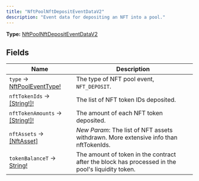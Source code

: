 ```yaml
---
title: "NftPoolNftDepositEventDataV2"
description: "Event data for depositing an NFT into a pool."
---
```


**Type:** [NftPoolNftDepositEventDataV2](/api-reference/types/nftpoolnftdepositeventdatav2)

## Fields

| Name | Description |
|------|-------------|
| `type` → [NftPoolEventType!](/api-reference/types/nftpooleventtype) | The type of NFT pool event, `NFT_DEPOSIT`. |
| `nftTokenIds` → [[String!]!](/api-reference/types/string) | The list of NFT token IDs deposited. |
| `nftTokenAmounts` → [[String!]!](/api-reference/types/string) | The amount of each NFT token deposited. |
| `nftAssets` → [[NftAsset]](/api-reference/types/nftasset) | *New Param*: The list of NFT assets withdrawn. More extensive info than nftTokenIds. |
| `tokenBalanceT` → [String!](/api-reference/types/string) | The amount of token in the contract after the block has processed in the pool&#39;s liquidity token. |


